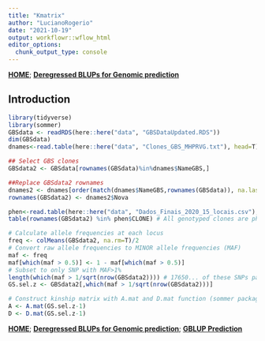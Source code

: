 ```yaml
---
title: "Kmatrix"
author: "LucianoRogerio"
date: "2021-10-19"
output: workflowr::wflow_html
editor_options:
  chunk_output_type: console
---
```


[**HOME**](index.html);
[**Deregressed BLUPs for Genomic prediction**](DeBLUPs.html)

## Introduction

```r
library(tidyverse)
library(sommer)
GBSdata <- readRDS(here::here("data", "GBSDataUpdated.RDS"))
dim(GBSdata)
dnames<-read.table(here::here("data", "Clones_GBS_MHPRVG.txt"), head=T)

## Select GBS clones
GBSdata2 <- GBSdata[rownames(GBSdata)%in%dnames$NameGBS,]

##Replace GBSdata2 rownames
dnames2 <- dnames[order(match(dnames$NameGBS,rownames(GBSdata)), na.last = NA),]
rownames(GBSdata2) <- dnames2$Nova

phen<-read.table(here::here("data", "Dados_Finais_2020_15_locais.csv"), head=T, sep = ";", dec = ".")
table(rownames(GBSdata2) %in% phen$CLONE) # All genotyped clones are phenotyped

# Calculate allele frequencies at each locus
freq <- colMeans(GBSdata2, na.rm=T)/2
# Convert raw allele frequencies to MINOR allele frequencies (MAF)
maf <- freq
maf[which(maf > 0.5)] <- 1 - maf[which(maf > 0.5)]
# Subset to only SNP with MAF>1%
length(which(maf > 1/sqrt(nrow(GBSdata2)))) # 17650... of these SNPs pass
GS.sel.z <- GBSdata2[,which(maf > 1/sqrt(nrow(GBSdata2)))]

# Construct kinship matrix with A.mat and D.mat function (sommer package)
A <- A.mat(GS.sel.z-1)
D <- D.mat(GS.sel.z-1)


```

[**HOME**](index.html);
[**Deregressed BLUPs for Genomic prediction**](DeBLUPs.html);
[**GBLUP Prediction**](GBLUP.html)
